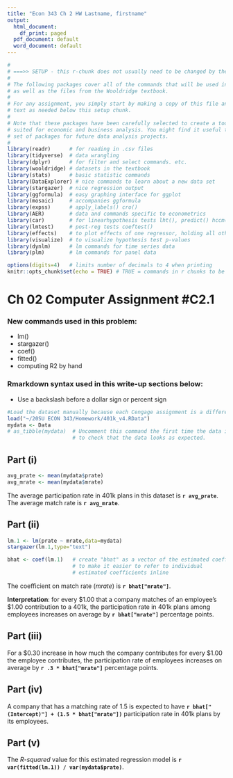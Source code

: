 ```yaml
---
title: "Econ 343 Ch 2 HW Lastname, firstname"
output:
  html_document:
    df_print: paged
  pdf_document: default
  word_document: default
---
```


```r
#
# ===>> SETUP - this r-chunk does not usually need to be changed by the student.
#
# The following packages cover all of the commands that will be used in this class,
# as well as the files from the Wooldridge textbook.
# 
# For any assignment, you simply start by making a copy of this file and add the R chunks and
# text as needed below this setup chunk. 
#
# Note that these packages have been carefully selected to create a toolkit that is ideally
# suited for economic and business analysis. You might find it useful to keep this template and
# set of packages for future data analysis projects.
#
library(readr)      # for reading in .csv files
library(tidyverse)  # data wrangling
library(dplyr)      # for filter and select commands. etc.
library(wooldridge) # datasets in the textbook
library(stats)      # basic statistic commands
library(DataExplorer) # nice commands to learn about a new data set
library(stargazer)  # nice regression output
library(ggformula)  # easy graphing interface for ggplot
library(mosaic)     # accompanies ggformula
library(expss)      # apply_labels() cro()
library(AER)        # data and commands specific to econometrics
library(car)        # for linearhypothesis tests lht(), predict() hccm() heterosced.
library(lmtest)     # post-reg tests coeftest()
library(effects)    # to plot effects of one regressor, holding all others constant
library(visualize)  # to visualize hypothesis test p-values
library(dynlm)      # lm commands for time series data
library(plm)        # lm commands for panel data

options(digits=4)   # limits number of decimals to 4 when printing
knitr::opts_chunk$set(echo = TRUE) # TRUE = commands in r chunks to be echoed in outfile
```
# Ch 02 Computer Assignment #C2.1

### New commands used in this problem:
- lm()
- stargazer()
- coef()
- fitted()
- computing R2 by hand

### Rmarkdown syntax used in this write-up sections below:

- Use a backslash before a dollar sign or percent sign

```r
#Load the dataset manually because each Cengage assignment is a different version
load("~/20SU ECON 343/Homework/401k_v4.RData")
mydata <- Data  
# as_tibble(mydata)  # Uncomment this command the first time the data is loaded 
                     # to check that the data looks as expected.
```

## Part (i)
```r
avg_prate <- mean(mydata$prate)
avg_mrate <- mean(mydata$mrate)
```
The average participation rate in 401k plans in this dataset is **`r avg_prate`**. The average match rate is **`r avg_mrate`**.

## Part (ii)
```r
lm.1 <- lm(prate ~ mrate,data=mydata) 
stargazer(lm.1,type="text")

bhat <- coef(lm.1)   # create "bhat" as a vector of the estimated coefficients
                     # to make it easier to refer to individual 
                     # estimated coefficients inline
```


The coefficient on match rate (*mrate*) is **`r bhat["mrate"]`**. 

**Interpretation**: for every
\$1.00 that a company matches of an employee's \$1.00 contribution to a 401k, the participation
rate in 401k plans among employees increases on average by **`r bhat["mrate"]`** percentage points.

## Part (iii)
For a \$0.30 increase in how much the company contributes for every $1.00 the
employee contributes, the participation
rate of employees increases on average by **`r .3 * bhat["mrate"]`** percentage points.

## Part (iv)
A company that has a matching rate of 1.5 is expected to have **`r bhat["(Intercept)"] + (1.5 * bhat["mrate"])`** participation rate in
401k plans by its employees.

## Part (v)
The *R-squared* value for this estimated regression model is 
**`r var(fitted(lm.1)) / var(mydata$prate)`**.
